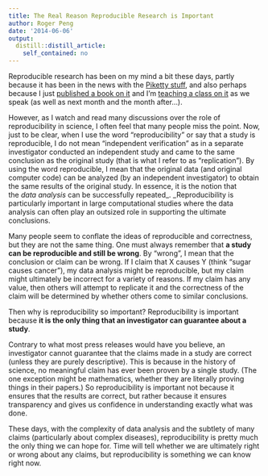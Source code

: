 ```yaml
---
title: The Real Reason Reproducible Research is Important
author: Roger Peng
date: '2014-06-06'
output:
  distill::distill_article:
    self_contained: no
---
```


Reproducible research has been on my mind a bit these days, partly because it has been in the news with the [Piketty stuff](http://simplystatistics.org/2014/06/03/post-piketty-lessons/), and also perhaps because I just [published a book on it](http://www.amazon.com/Implementing-Reproducible-Research-Chapman-Series/dp/1466561599/ref=sr_1_1?ie=UTF8&qid=1402049601&sr=8-1&keywords=roger+peng) and I'm [teaching a class on it](https://www.coursera.org/course/repdata) as we speak (as well as next month and the month after...).

However, as I watch and read many discussions over the role of reproducibility in science, I often feel that many people miss the point. Now, just to be clear, when I use the word "reproducibility" or say that a study is reproducible, I do not mean "independent verification" as in a separate investigator conducted an independent study and came to the same conclusion as the original study (that is what I refer to as "replication"). By using the word reproducible, I mean that the original data (and original computer code) can be analyzed (by an independent investigator) to obtain the same results of the original study. In essence, it is the notion that the _data analysis_ can be successfully repeated_. _Reproducibility is particularly important in large computational studies where the data analysis can often play an outsized role in supporting the ultimate conclusions.

Many people seem to conflate the ideas of reproducible and correctness, but they are not the same thing. One must always remember that **a study can be reproducible and still be wrong**. By "wrong", I mean that the conclusion or claim can be wrong. If I claim that X causes Y (think "sugar causes cancer"), my data analysis might be reproducible, but my claim might ultimately be incorrect for a variety of reasons. If my claim has any value, then others will attempt to replicate it and the correctness of the claim will be determined by whether others come to similar conclusions.

Then why is reproducibility so important? Reproducibility is important because **it is the only thing that an investigator can guarantee about a study**.

Contrary to what most press releases would have you believe, an investigator cannot guarantee that the claims made in a study are correct (unless they are purely descriptive). This is because in the history of science, no meaningful claim has ever been proven by a single study. (The one exception might be mathematics, whether they are literally proving things in their papers.) So reproducibility is important not because it ensures that the results are correct, but rather because it ensures transparency and gives us confidence in understanding exactly what was done.

These days, with the complexity of data analysis and the subtlety of many claims (particularly about complex diseases), reproducibility is pretty much the only thing we can hope for. Time will tell whether we are ultimately right or wrong about any claims, but reproducibility is something we can know right now.
